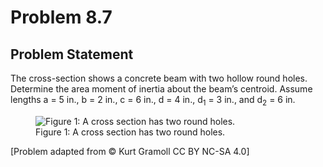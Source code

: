 # Problem 8.7 {.unnumbered}

## Problem Statement

The cross-section shows a concrete beam with two hollow round holes. Determine the area moment of inertia about the beam's centroid. Assume lengths a = 5 in., b = 2 in., c = 6 in., d = 4 in., d<sub>1</sub> = 3 in., and d<sub>2</sub> = 6 in.


![Figure 1: A cross section has two round holes.](images/347.png){fig-alt="Picture with a cross section with two holes drilled. The cross section has a height of d+c+b and a width of a+a. The bottom hole is centered at height d with a diameter of d2. The top hole is centered at height c+d with a diameter of d1."}

\[Problem adapted from © Kurt Gramoll CC BY NC-SA 4.0\]